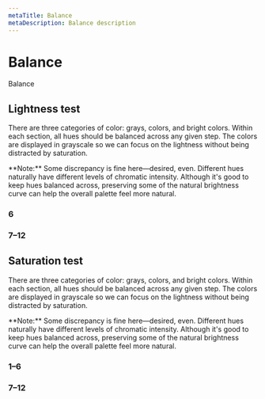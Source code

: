 ```yaml
---
metaTitle: Balance
metaDescription: Balance description
---
```


# Balance

<Description>Balance</Description>

## Lightness test

There are three categories of color: grays, colors, and bright colors. Within each section, all hues should be balanced across any given step. The colors are displayed in grayscale so we can focus on the lightness without being distracted by saturation.

<Note>
  **Note:** Some discrepancy is fine here—desired, even. Different
  hues naturally have different levels of chromatic intensity.
  Although it's good to keep hues balanced across, preserving some of
  the natural brightness curve can help the overall palette feel more
  natural.
</Note>

### 6

<ColorTestBalanceLight />

### 7–12

<ColorTestBalanceDark />

## Saturation test

There are three categories of color: grays, colors, and bright colors. Within each section, all hues should be balanced across any given step. The colors are displayed in grayscale so we can focus on the lightness without being distracted by saturation.

<Note>
  **Note:** Some discrepancy is fine here—desired, even. Different
  hues naturally have different levels of chromatic intensity.
  Although it's good to keep hues balanced across, preserving some of
  the natural brightness curve can help the overall palette feel more
  natural.
</Note>

### 1–6

<ColorTestSaturationLight />

### 7–12

<ColorTestSaturationDark />

